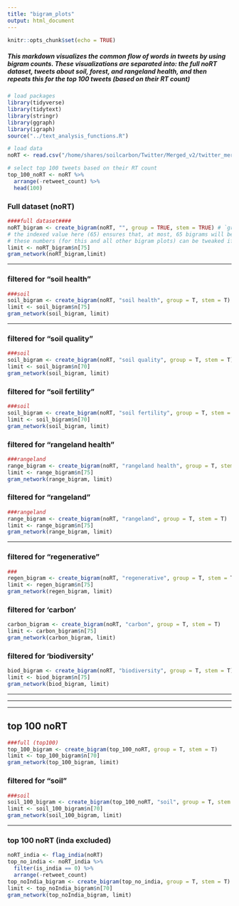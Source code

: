 ```yaml
---
title: "bigram_plots"
output: html_document
---
```


```r
knitr::opts_chunk$set(echo = TRUE)
```

##### This markdown visualizes the common flow of words in tweets by using bigram counts. These visualizations are separated into: the full noRT dataset, tweets about soil, forest, and rangeland health, and then repeats this for the top 100 tweets (based on their RT count)

```r
# load packages
library(tidyverse)
library(tidytext)
library(stringr)
library(ggraph)
library(igraph)
source("../text_analysis_functions.R")

# load data
noRT <- read.csv("/home/shares/soilcarbon/Twitter/Merged_v2/twitter_merged_noRT_v2.csv", stringsAsFactors = FALSE) 

# select top 100 tweets based on their RT count
top_100_noRT <- noRT %>% 
  arrange(-retweet_count) %>% 
  head(100)
```


### Full dataset (noRT)

```r
####full dataset####
noRT_bigram <- create_bigram(noRT, "", group = TRUE, stem = TRUE) # `group = T` groups terms into umbrella terms
# the indexed value here (65) ensures that, at most, 65 bigrams will be included in the gram network plot. This number is somewhat arbitrary and was determined based on how cluttered/filled in the resulting graphs were.
# these numbers (for this and all other bigram plots) can be tweaked if you want to add/remove words from the plot -- setting the index to somehwere between 60-70 seems to work best though
limit <- noRT_bigram$n[75]
gram_network(noRT_bigram,limit)
```

  ***  
    
  
          
### filtered for "soil health"

```r
###soil
soil_bigram <- create_bigram(noRT, "soil health", group = T, stem = T)
limit <- soil_bigram$n[75]
gram_network(soil_bigram, limit)
```
  

  ***  

### filtered for "soil quality"

```r
###soil
soil_bigram <- create_bigram(noRT, "soil quality", group = T, stem = T)
limit <- soil_bigram$n[70]
gram_network(soil_bigram, limit)
```

### filtered for "soil fertility"

```r
###soil
soil_bigram <- create_bigram(noRT, "soil fertility", group = T, stem = T)
limit <- soil_bigram$n[70]
gram_network(soil_bigram, limit)
```
  
### filtered for "rangeland health"

```r
###rangeland
range_bigram <- create_bigram(noRT, "rangeland health", group = T, stem = T)
limit <- range_bigram$n[75]
gram_network(range_bigram, limit)
```
  
### filtered for "rangeland"

```r
###rangeland
range_bigram <- create_bigram(noRT, "rangeland", group = T, stem = T)
limit <- range_bigram$n[75]
gram_network(range_bigram, limit)
```

  ***  
    
    
### filtered for "regenerative"

```r
###
regen_bigram <- create_bigram(noRT, "regenerative", group = T, stem = T)
limit <- regen_bigram$n[75]
gram_network(regen_bigram, limit)
```
    
### filtered for 'carbon'
```r
carbon_bigram <- create_bigram(noRT, "carbon", group = T, stem = T) 
limit <- carbon_bigram$n[75] 
gram_network(carbon_bigram, limit)
```

### filtered for 'biodiversity'
```r
biod_bigram <- create_bigram(noRT, "biodiversity", group = T, stem = T) 
limit <- biod_bigram$n[75] 
gram_network(biod_bigram, limit)
```

    
***
***
***

## top 100 noRT  

```r
###full (top100)
top_100_bigram <- create_bigram(top_100_noRT, group = T, stem = T)
limit <- top_100_bigram$n[70]
gram_network(top_100_bigram, limit)
```
  
### filtered for "soil"

```r
###soil
soil_100_bigram <- create_bigram(top_100_noRT, "soil", group = T, stem = T)
limit <- soil_100_bigram$n[70]
gram_network(soil_100_bigram, limit)
```
  
  ***  
  
### top 100 noRT (inda excluded)

```r
noRT_india <- flag_india(noRT)
top_no_india <- noRT_india %>% 
  filter(is_india == 0) %>% 
  arrange(-retweet_count)
top_noIndia_bigram <- create_bigram(top_no_india, group = T, stem = T)
limit <- top_noIndia_bigram$n[70]
gram_network(top_noIndia_bigram, limit)
```